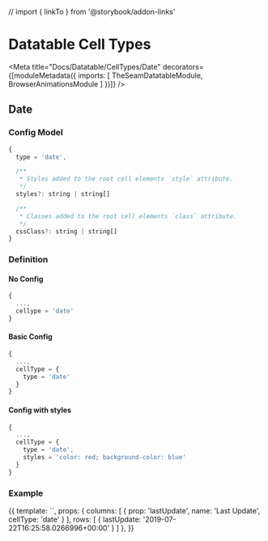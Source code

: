 // import { linkTo } from '@storybook/addon-links'



# Datatable Cell Types

<Meta title="Docs/Datatable/CellTypes/Date" decorators={[moduleMetadata({
  imports: [
    TheSeamDatatableModule,
    BrowserAnimationsModule
  ]
})]} />

## Date

### Config Model

```js
{
  type = 'date',

  /**
   * Styles added to the root cell elements `style` attribute.
   */
  styles?: string | string[]

  /**
   * Classes added to the root cell elements `class` attribute.
   */
  cssClass?: string | string[]
}
```

### Definition

#### No Config

```js
{
  ...,
  cellype = 'date'
}
```

#### Basic Config

```js
{
  ...,
  cellType = {
    type = 'date'
  }
}
```

#### Config with styles

```js
{
  ...,
  cellType = {
    type = 'date',
    styles = 'color: red; background-color: blue'
  }
}
```

### Example

<Preview>
  <Story name="Basic" height="150px">
    {{
      template: `<seam-datatable class="vw-100 vh-100" [columns]="columns" [rows]="rows"></seam-datatable>`,
      props: {
        columns: [
          { prop: 'lastUpdate', name: 'Last Update', cellType: 'date' }
        ],
        rows: [
          { lastUpdate: '2019-07-22T16:25:58.0266996+00:00' }
        ]
      },
    }}
  </Story>
</Preview>
